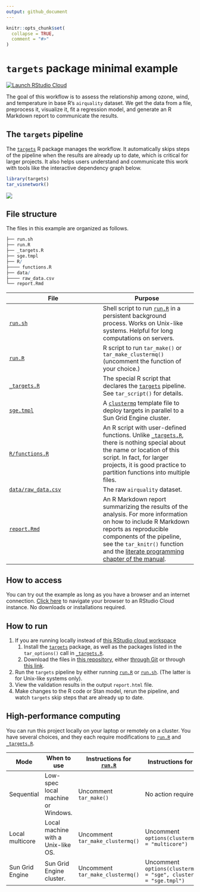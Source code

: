 ```yaml
---
output: github_document
---
```


```r
knitr::opts_chunk$set(
  collapse = TRUE,
  comment = "#>"
)
```

# `targets` package minimal example

[![Launch RStudio Cloud](https://img.shields.io/badge/RStudio-Cloud-blue)](https://rstudio.cloud/project/1430691)

The goal of this workflow is to assess the relationship among ozone, wind, and temperature in base R's `airquality` dataset. We get the data from a file, preprocess it, visualize it, fit a regression model, and generate an R Markdown report to communicate the results. 

## The `targets` pipeline

The [`targets`](https://github.com/wlandau/targets) R package manages the workflow. It automatically skips steps of the pipeline when the results are already up to date, which is critical for larger projects. It also helps users understand and communicate this work with tools like the interactive dependency graph below.


```r
library(targets)
tar_visnetwork()
```

![](./images/graph.png)

## File structure

The files in this example are organized as follows.

```r
├── run.sh
├── run.R
├── _targets.R
├── sge.tmpl
├── R/
├──── functions.R
├── data/
├──── raw_data.csv
└── report.Rmd 
```

File | Purpose
---|---
[`run.sh`](https://github.com/wlandau/targets-minimal/blob/master/run.sh) | Shell script to run [`run.R`](https://github.com/wlandau/targets-minimal/blob/master/run.R) in a persistent background process. Works on Unix-like systems. Helpful for long computations on servers.
[`run.R`](https://github.com/wlandau/targets-minimal/blob/master/run.R) | R script to run `tar_make()` or `tar_make_clustermq()` (uncomment the function of your choice.)
[`_targets.R`](https://github.com/wlandau/targets-minimal/blob/master/_targets.R) | The special R script that declares the [`targets`](https://github.com/wlandau/targets) pipeline. See `tar_script()` for details.
[`sge.tmpl`](https://github.com/wlandau/targets-minimal/blob/master/sge.tmpl) | A [`clustermq`](https://github.com/mschubert/clustermq) template file to deploy targets in parallel to a Sun Grid Engine cluster.
[`R/functions.R`](https://github.com/wlandau/targets-minimal/blob/master/R/functions.R) | An R script with user-defined functions. Unlike [`_targets.R`](https://github.com/wlandau/targets-minimal/blob/master/_targets.R), there is nothing special about the name or location of this script. In fact, for larger projects, it is good practice to partition functions into multiple files.
[`data/raw_data.csv`](https://github.com/wlandau/targets-minimal/blob/master/data/raw_data.csv) | The raw `airquality` dataset.
[`report.Rmd`](https://github.com/wlandau/targets-minimal/blob/master/report.Rmd) | An R Markdown report summarizing the results of the analysis. For more information on how to include R Markdown reports as reproducible components of the pipeline, see the `tar_knitr()` function and the [literate programming chapter of the manual](https://wlandau.github.io/targets-manual/files.html#literate-programming).

## How to access

You can try out the example as long as you have a browser and an internet connection. [Click here](https://rstudio.cloud/project/1430691) to navigate your browser to an RStudio Cloud instance. No downloads or installations required.

## How to run

1. If you are running locally instead of [this RStudio cloud workspace](https://rstudio.cloud/project/1430691)
    1. Install the [`targets`](https://github.com/wlandau/targets) package, as well as the packages listed in the `tar_options()` call in [`_targets.R`](https://github.com/wlandau/targets-minimal/blob/master/_targets.R).
    1. Download the files in [this repository](https://github.com/wlandau/targets-minimal), either [through Git](https://happygitwithr.com/existing-github-first.html#new-rstudio-project-via-git-clone) or through [this link](https://github.com/wlandau/targets-minimal/archive/master.zip).
1. Run the `targets` pipeline by either running [`run.R`](https://github.com/wlandau/targets-minimal/blob/master/run.R) or [`run.sh`](https://github.com/wlandau/targets-minimal/blob/master/run.sh). (The latter is for Unix-like systems only).
1. View the validation results in the output `report.html` file.
1. Make changes to the R code or Stan model, rerun the pipeline, and watch `targets` skip steps that are already up to date.

## High-performance computing

You can run this project locally on your laptop or remotely on a cluster. You have several choices, and they each require modifications to [`run.R`](https://github.com/wlandau/targets-minimal/blob/master/run.R) and [`_targets.R`](https://github.com/wlandau/targets-minimal/blob/master/_targets.R).

Mode | When to use | Instructions for [`run.R`](https://github.com/wlandau/targets-minimal/blob/master/run.R) | Instructions for [`_targets.R`](https://github.com/wlandau/targets-minimal/blob/master/_targets.R)
---|---|---|---
Sequential | Low-spec local machine or Windows. | Uncomment `tar_make()` | No action required.
Local multicore | Local machine with a Unix-like OS. | Uncomment `tar_make_clustermq()` | Uncomment `options(clustermq.scheduler = "multicore")`
Sun Grid Engine | Sun Grid Engine cluster. | Uncomment `tar_make_clustermq()` | Uncomment `options(clustermq.scheduler = "sge", clustermq.template = "sge.tmpl")`
